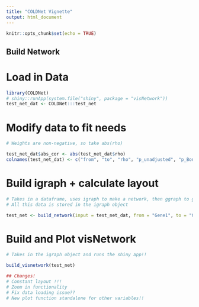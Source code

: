 ```yaml
---
title: "COLDNet Vignette"
output: html_document
---
```


```r
knitr::opts_chunk$set(echo = TRUE)
```

## Build Network

# Load in Data

```r
library(COLDNet)
# shiny::runApp(system.file("shiny", package = "visNetwork"))
test_net_dat <- COLDNet:::test_net
```

# Modify data to fit needs

```r
# Weights are non-negative, so take abs(rho)

test_net_dat$abs_cor <- abs(test_net_dat$rho)
colnames(test_net_dat) <- c("from", "to", "rho", "p_unadjusted", "p_Bonferroni", "abs_cor")
```

# Build igraph + calculate layout

```r
# Takes in a dataframe, uses igraph to make a network, then ggraph to get plot parameters. 
# All this data is stored in the igraph object

test_net <- build_network(input = test_net_dat, from = "Gene1", to = "Gene2", color = "rho", weight = "abs_cor")
```

# Build and Plot visNetwork

```r
# Takes in the igraph object and runs the shiny app!!

build_visnetwork(test_net)

## Changes!
# Constant layout !!!
# Zoom in functionality
# Fix data loading issue??
# New plot function standalone for other variables!!
```
